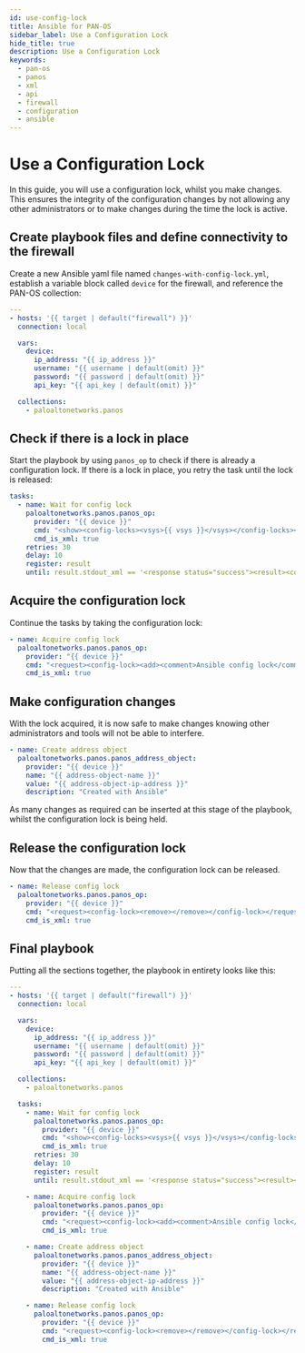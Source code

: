 ```yaml
---
id: use-config-lock
title: Ansible for PAN-OS
sidebar_label: Use a Configuration Lock
hide_title: true
description: Use a Configuration Lock
keywords:
  - pan-os
  - panos
  - xml
  - api
  - firewall
  - configuration
  - ansible
---
```



# Use a Configuration Lock

In this guide, you will use a configuration lock, whilst you make changes. This ensures the integrity of the configuration changes by not allowing any other administrators or to make changes during the time the lock is active.

<Assumptions />

<LabGuidance />

## Create playbook files and define connectivity to the firewall

Create a new Ansible yaml file named `changes-with-config-lock.yml`, establish a variable block called `device` for the firewall, and reference the PAN-OS collection:

```yaml
---
- hosts: '{{ target | default("firewall") }}'
  connection: local

  vars:
    device:
      ip_address: "{{ ip_address }}"
      username: "{{ username | default(omit) }}"
      password: "{{ password | default(omit) }}"
      api_key: "{{ api_key | default(omit) }}"

  collections:
    - paloaltonetworks.panos
```

## Check if there is a lock in place

Start the playbook by using `panos_op` to check if there is already a configuration lock. If there is a lock in place, you retry the task until the lock is released:

```yaml
tasks:
  - name: Wait for config lock
    paloaltonetworks.panos.panos_op:
      provider: "{{ device }}"
      cmd: "<show><config-locks><vsys>{{ vsys }}</vsys></config-locks></show>"
      cmd_is_xml: true
    retries: 30
    delay: 10
    register: result
    until: result.stdout_xml == '<response status="success"><result><config-locks /></result></response>'
```

## Acquire the configuration lock

Continue the tasks by taking the configuration lock:

```yaml
- name: Acquire config lock
  paloaltonetworks.panos.panos_op:
    provider: "{{ device }}"
    cmd: "<request><config-lock><add><comment>Ansible config lock</comment></add></config-lock></request>"
    cmd_is_xml: true
```

## Make configuration changes

With the lock acquired, it is now safe to make changes knowing other administrators and tools will not be able to interfere.

```yaml
- name: Create address object
  paloaltonetworks.panos.panos_address_object:
    provider: "{{ device }}"
    name: "{{ address-object-name }}"
    value: "{{ address-object-ip-address }}"
    description: "Created with Ansible"
```

As many changes as required can be inserted at this stage of the playbook, whilst the configuration lock is being held.

## Release the configuration lock

Now that the changes are made, the configuration lock can be released.

```yaml
- name: Release config lock
  paloaltonetworks.panos.panos_op:
    provider: "{{ device }}"
    cmd: "<request><config-lock><remove></remove></config-lock></request>"
    cmd_is_xml: true
```

## Final playbook

Putting all the sections together, the playbook in entirety looks like this:

```yaml
---
- hosts: '{{ target | default("firewall") }}'
  connection: local

  vars:
    device:
      ip_address: "{{ ip_address }}"
      username: "{{ username | default(omit) }}"
      password: "{{ password | default(omit) }}"
      api_key: "{{ api_key | default(omit) }}"

  collections:
    - paloaltonetworks.panos

  tasks:
    - name: Wait for config lock
      paloaltonetworks.panos.panos_op:
        provider: "{{ device }}"
        cmd: "<show><config-locks><vsys>{{ vsys }}</vsys></config-locks></show>"
        cmd_is_xml: true
      retries: 30
      delay: 10
      register: result
      until: result.stdout_xml == '<response status="success"><result><config-locks /></result></response>'

    - name: Acquire config lock
      paloaltonetworks.panos.panos_op:
        provider: "{{ device }}"
        cmd: "<request><config-lock><add><comment>Ansible config lock</comment></add></config-lock></request>"
        cmd_is_xml: true

    - name: Create address object
      paloaltonetworks.panos.panos_address_object:
        provider: "{{ device }}"
        name: "{{ address-object-name }}"
        value: "{{ address-object-ip-address }}"
        description: "Created with Ansible"

    - name: Release config lock
      paloaltonetworks.panos.panos_op:
        provider: "{{ device }}"
        cmd: "<request><config-lock><remove></remove></config-lock></request>"
        cmd_is_xml: true
```
